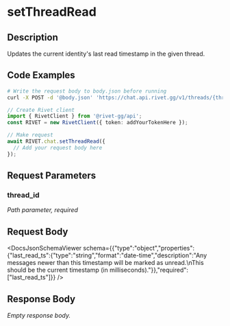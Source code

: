

# setThreadRead

## Description

Updates the current identity's last read timestamp in the given thread.


## Code Examples

<CodeGroup title='Request' tag='POST' label='https://chat.api.rivet.gg/v1/threads/{thread_id}/read'>

```bash {{ title: 'cURL' }}
# Write the request body to body.json before running
curl -X POST -d '@body.json' 'https://chat.api.rivet.gg/v1/threads/{thread_id}/read'
```

```ts
// Create Rivet client
import { RivetClient } from '@rivet-gg/api';
const RIVET = new RivetClient({ token: addYourTokenHere });

// Make request
await RIVET.chat.setThreadRead({
  // Add your request body here
});
```

</CodeGroup>


## Request Parameters


### thread_id

_Path parameter, required_





## Request Body

<DocsJsonSchemaViewer schema={{"type":"object","properties":{"last_read_ts":{"type":"string","format":"date-time","description":"Any messages newer than this timestamp will be marked as unread.\nThis should be the current timestamp (in milliseconds)."}},"required":["last_read_ts"]}} />


## Response Body

_Empty response body._
